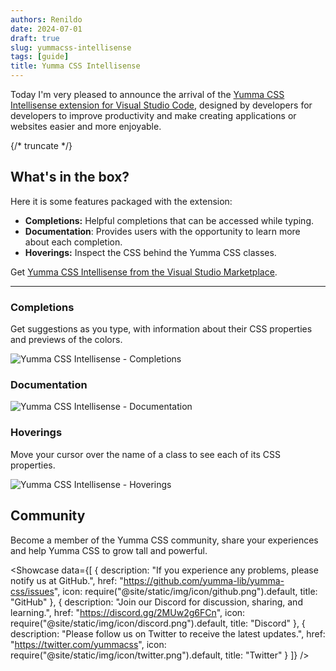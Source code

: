 ```yaml
---
authors: Renildo
date: 2024-07-01
draft: true
slug: yummacss-intellisense
tags: [guide]
title: Yumma CSS Intellisense
---
```



Today I'm very pleased to announce the arrival of the [Yumma CSS Intellisense extension for Visual Studio Code](https://marketplace.visualstudio.com/items?itemName=yumma-css.yumma-css-intellisense), designed by developers for developers to improve productivity and make creating applications or websites easier and more enjoyable.

{/* truncate */}

## What's in the box?

Here it is some features packaged with the extension:

- **Completions:** Helpful completions that can be accessed while typing.
- **Documentation**: Provides users with the opportunity to learn more about each completion.
- **Hoverings:** Inspect the CSS behind the Yumma CSS classes.

Get [Yumma CSS Intellisense from the Visual Studio Marketplace](https://marketplace.visualstudio.com/items?itemName=yumma-css.yumma-css-intellisense).

---

### Completions

Get suggestions as you type, with information about their CSS properties and previews of the colors.

![Yumma CSS Intellisense - Completions](completions.png)

### Documentation

![Yumma CSS Intellisense - Documentation](completions.png)

### Hoverings

Move your cursor over the name of a class to see each of its CSS properties.

![Yumma CSS Intellisense - Hoverings](hoverings.png)

## Community

Become a member of the Yumma CSS community, share your experiences and help Yumma CSS to grow tall and powerful.

<Showcase
  data={[
    {
      description: "If you experience any problems, please notify us at GitHub.",
      href: "https://github.com/yumma-lib/yumma-css/issues",
      icon: require("@site/static/img/icon/github.png").default,
      title: "GitHub"
    },
    {
      description: "Join our Discord for discussion, sharing, and learning.",
      href: "https://discord.gg/2MUw2g6FCn",
      icon: require("@site/static/img/icon/discord.png").default,
      title: "Discord"
    },
    {
      description: "Please follow us on Twitter to receive the latest updates.",
      href: "https://twitter.com/yummacss",
      icon: require("@site/static/img/icon/twitter.png").default,
      title: "Twitter"
    }
  ]}
/>
